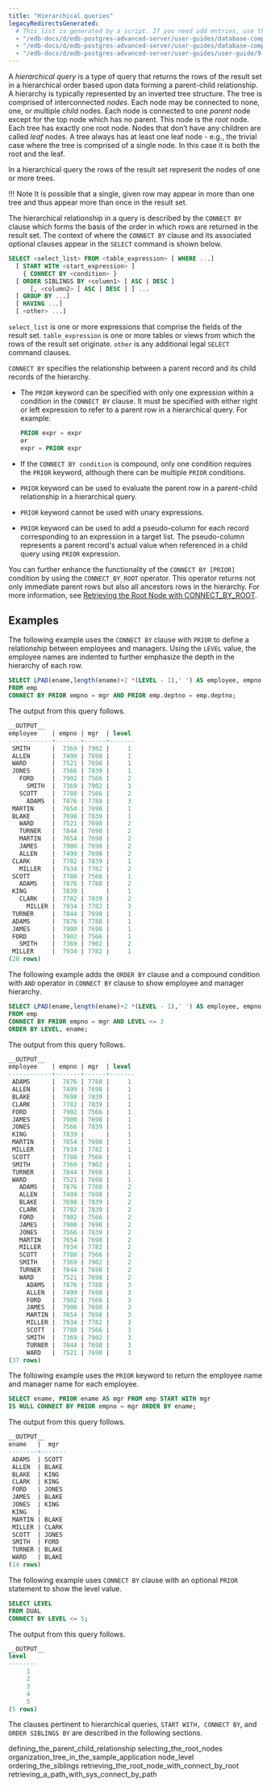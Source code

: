 ```yaml
---
title: "Hierarchical queries"
legacyRedirectsGenerated:
  # This list is generated by a script. If you need add entries, use the `legacyRedirects` key.
  - "/edb-docs/d/edb-postgres-advanced-server/user-guides/database-compatibility-for-oracle-developers-guide/9.6/Database_Compatibility_for_Oracle_Developers_Guide_v9.6.1.022.html"
  - "/edb-docs/d/edb-postgres-advanced-server/user-guides/database-compatibility-for-oracle-developers-guide/9.5/Database_Compatibility_for_Oracle_Developers_Guide.1.022.html"
  - "/edb-docs/d/edb-postgres-advanced-server/user-guides/user-guide/9.5/EDB_Postgres_Enterprise_Guide.1.036.html"
---
```


<div id="hierarchical_queries" class="registered_link"></div>

A *hierarchical query* is a type of query that returns the rows of the result set in a hierarchical order based upon data forming a parent-child relationship. A hierarchy is typically represented by an inverted tree structure. The tree is comprised of interconnected *nodes*. Each node may be connected to none, one, or multiple *child* nodes. Each node is connected to one *parent* node except for the top node which has no parent. This node is the *root* node. Each tree has exactly one root node. Nodes that don’t have any children are called *leaf* nodes. A tree always has at least one leaf node - e.g., the trivial case where the tree is comprised of a single node. In this case it is both the root and the leaf.

In a hierarchical query the rows of the result set represent the nodes of one or more trees.

!!! Note
    It is possible that a single, given row may appear in more than one tree and thus appear more than once in the result set.

The hierarchical relationship in a query is described by the `CONNECT BY` clause which forms the basis of the order in which rows are returned in the result set. The context of where the `CONNECT BY` clause and its associated optional clauses appear in the `SELECT` command is shown below.

```sql
SELECT <select_list> FROM <table_expression> [ WHERE ...]
  [ START WITH <start_expression> ]
    { CONNECT BY <condition> }
  [ ORDER SIBLINGS BY <column1> [ ASC | DESC ]
      [, <column2> [ ASC | DESC ] ] ...
  [ GROUP BY ...]
  [ HAVING ...]
  [ <other> ...]
```

`select_list` is one or more expressions that comprise the fields of the result set. `table_expression` is one or more tables or views from which the rows of the result set originate. `other` is any additional legal `SELECT` command clauses. 

`CONNECT BY` specifies the relationship between a parent record and its child records of the hierarchy. 

-  The `PRIOR` keyword can be specified with only one expression within a condition in the `CONNECT BY` clause. It must be specified with either right or left expression to refer to a parent row in a hierarchical query. For example:

   ```sql
   PRIOR expr = expr
   or
   expr = PRIOR expr
   ```

-  If the `CONNECT BY condition` is compound, only one condition requires the `PRIOR` keyword, although there can be multiple `PRIOR` conditions.

-  `PRIOR` keyword can be used to evaluate the parent row in a parent-child relationship in a hierarchical query. 

-  `PRIOR` keyword cannot be used with unary expressions.

-  `PRIOR` keyword can be used to add a pseudo-column for each record corresponding to an expression in a target list. The pseudo-column represents a parent record's actual value when referenced in a child query using `PRIOR` expression.

You can further enhance the functionality of the `CONNECT BY [PRIOR]` condition by using the `CONNECT_BY_ROOT` operator. This operator returns not only immediate parent rows but also all ancestors rows in the hierarchy. For more information, see [Retrieving the Root Node with CONNECT_BY_ROOT](../05_hierarchical_queries/06_retrieving_the_root_node_with_connect_by_root/#retrieving_the_root_node_with_connect_by_root).

## Examples

The following example uses the `CONNECT BY` clause with `PRIOR` to define a relationship between employees and managers. Using the `LEVEL` value, the employee names are indented to further emphasize the depth in the hierarchy of each row.

```sql
SELECT LPAD(ename,length(ename)+2 *(LEVEL - 1),' ') AS employee, empno, mgr, LEVEL 
FROM emp 
CONNECT BY PRIOR empno = mgr AND PRIOR emp.deptno = emp.deptno;
```

The output from this query follows.

```sql
__OUTPUT__
employee    | empno | mgr  | level 
------------+-------+------+-------
 SMITH      |  7369 | 7902 |     1
 ALLEN      |  7499 | 7698 |     1
 WARD       |  7521 | 7698 |     1
 JONES      |  7566 | 7839 |     1
   FORD     |  7902 | 7566 |     2
     SMITH  |  7369 | 7902 |     3
   SCOTT    |  7788 | 7566 |     2
     ADAMS  |  7876 | 7788 |     3
 MARTIN     |  7654 | 7698 |     1
 BLAKE      |  7698 | 7839 |     1
   WARD     |  7521 | 7698 |     2
   TURNER   |  7844 | 7698 |     2
   MARTIN   |  7654 | 7698 |     2
   JAMES    |  7900 | 7698 |     2
   ALLEN    |  7499 | 7698 |     2
 CLARK      |  7782 | 7839 |     1
   MILLER   |  7934 | 7782 |     2
 SCOTT      |  7788 | 7566 |     1
   ADAMS    |  7876 | 7788 |     2
 KING       |  7839 |      |     1
   CLARK    |  7782 | 7839 |     2
     MILLER |  7934 | 7782 |     3
 TURNER     |  7844 | 7698 |     1
 ADAMS      |  7876 | 7788 |     1
 JAMES      |  7900 | 7698 |     1
 FORD       |  7902 | 7566 |     1
   SMITH    |  7369 | 7902 |     2
 MILLER     |  7934 | 7782 |     1
(28 rows)
```

The following example adds the `ORDER BY` clause and a compound condition with `AND` operator in `CONNECT BY` clause to show employee and manager hierarchy.

```sql
SELECT LPAD(ename,length(ename)+2 *(LEVEL - 1),' ') AS employee, empno, mgr, LEVEL
FROM emp
CONNECT BY PRIOR empno = mgr AND LEVEL <= 3
ORDER BY LEVEL, ename;
```

The output from this query follows.

```sql
__OUTPUT__
employee    | empno | mgr  | level 
------------+-------+------+-------
 ADAMS      |  7876 | 7788 |     1
 ALLEN      |  7499 | 7698 |     1
 BLAKE      |  7698 | 7839 |     1
 CLARK      |  7782 | 7839 |     1
 FORD       |  7902 | 7566 |     1
 JAMES      |  7900 | 7698 |     1
 JONES      |  7566 | 7839 |     1
 KING       |  7839 |      |     1
 MARTIN     |  7654 | 7698 |     1
 MILLER     |  7934 | 7782 |     1
 SCOTT      |  7788 | 7566 |     1
 SMITH      |  7369 | 7902 |     1
 TURNER     |  7844 | 7698 |     1
 WARD       |  7521 | 7698 |     1
   ADAMS    |  7876 | 7788 |     2
   ALLEN    |  7499 | 7698 |     2
   BLAKE    |  7698 | 7839 |     2
   CLARK    |  7782 | 7839 |     2
   FORD     |  7902 | 7566 |     2
   JAMES    |  7900 | 7698 |     2
   JONES    |  7566 | 7839 |     2
   MARTIN   |  7654 | 7698 |     2
   MILLER   |  7934 | 7782 |     2
   SCOTT    |  7788 | 7566 |     2
   SMITH    |  7369 | 7902 |     2
   TURNER   |  7844 | 7698 |     2
   WARD     |  7521 | 7698 |     2
     ADAMS  |  7876 | 7788 |     3
     ALLEN  |  7499 | 7698 |     3
     FORD   |  7902 | 7566 |     3
     JAMES  |  7900 | 7698 |     3
     MARTIN |  7654 | 7698 |     3
     MILLER |  7934 | 7782 |     3
     SCOTT  |  7788 | 7566 |     3
     SMITH  |  7369 | 7902 |     3
     TURNER |  7844 | 7698 |     3
     WARD   |  7521 | 7698 |     3
(37 rows)
```

The following example uses the `PRIOR` keyword to return the employee name and manager name for each employee.

```sql
SELECT ename, PRIOR ename AS mgr FROM emp START WITH mgr 
IS NULL CONNECT BY PRIOR empno = mgr ORDER BY ename;
```

The output from this query follows.

```sql
__OUTPUT__
ename   |  mgr  
--------+-------
 ADAMS  | SCOTT
 ALLEN  | BLAKE
 BLAKE  | KING
 CLARK  | KING
 FORD   | JONES
 JAMES  | BLAKE
 JONES  | KING
 KING   | 
 MARTIN | BLAKE
 MILLER | CLARK
 SCOTT  | JONES
 SMITH  | FORD
 TURNER | BLAKE
 WARD   | BLAKE
(14 rows)
```

The following example uses `CONNECT BY` clause with an optional `PRIOR` statement to show the level value.

```sql
SELECT LEVEL
FROM DUAL
CONNECT BY LEVEL <= 5;
```

The output from this query follows.

```sql
__OUTPUT__
level 
--------
     1
     2
     3
     4
     5
(5 rows)
```

The clauses pertinent to hierarchical queries, `START WITH, CONNECT BY`, and `ORDER SIBLINGS BY` are described in the following sections.

<div class="toctree" maxdepth="3">

defining_the_parent_child_relationship selecting_the_root_nodes organization_tree_in_the_sample_application node_level ordering_the_siblings retrieving_the_root_node_with_connect_by_root retrieving_a_path_with_sys_connect_by_path

</div>
